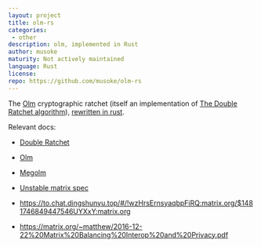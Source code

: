 ```yaml
---
layout: project
title: olm-rs
categories:
 - other
description: olm, implemented in Rust
author: musoke
maturity: Not actively maintained
language: Rust
license:
repo: https://github.com/musoke/olm-rs
---
```


The [Olm](https://git.matrix.org/git/olm) cryptographic ratchet (itself an
implementation of [The Double Ratchet
algorithm](https://whispersystems.org/docs/specifications/doubleratchet/)),
[rewritten in rust](https://transitiontech.ca/random/RIIR).

Relevant docs:

  - [Double Ratchet](https://whispersystems.org/docs/specifications/doubleratchet/doubleratchet.pdf)
  - [Olm](https://git.matrix.org/git/olm/about/docs/olm.rst)
  - [Megolm](https://git.matrix.org/git/olm/about/docs/megolm.rst)

  - [Unstable matrix spec](https://matrix.org/speculator/spec/drafts%2Fe2e/client_server/unstable.html#end-to-end-encryption)
  - https://to.chat.dingshunyu.top/#/!wzHrsErnsyaqbpFiRQ:matrix.org/$1481746849447546UYXxY:matrix.org
  - https://matrix.org/~matthew/2016-12-22%20Matrix%20Balancing%20Interop%20and%20Privacy.pdf
